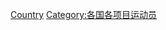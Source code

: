 {{Commons category|Ice hockey players by country}}

[[Category:冰球運動員|Country]]
[[Category:各国各项目运动员|Category:各国各项目运动员]]